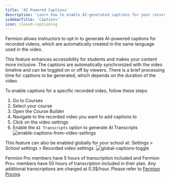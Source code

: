 ```yaml
---
title: 'AI Powered Captions'
description: 'Learn how to enable AI-generated captions for your recorded videos'
sidebarTitle: 'Captions'
icon: closed-captioning
---
```


Fermion allows instructors to opt in to generate AI-powered captions for recorded videos, which are automatically created in the same language used in the video.

This feature enhances accessibility for students and makes your content more inclusive. The captions are automatically synchronized with the video timeline and can be toggled on or off by viewers. There is a brief processing time for captions to be generated, which depends on the duration of the video.

To enable captions for a specific recorded video, follow these steps:
1. Go to Courses
2. Select your course
3. Open the Course Builder
4. Navigate to the recorded video you want to add captions to
5. Click on the video settings
6. Enable the `AI Transcripts` option to generate AI Transcripts
![enable-captions-from-video-settings](https://67d6ad5ef66ee0901532fd2f.storage.fermion.app/public-uncached/object-store-public-files/uploads/30-09-2025/Arc_PkVrKoTjib.nuhdmq.png)

This feature can also be enabled globally for your school at: Settings > School settings > Recorded video settings.
![global-captions-toggle](https://67d6ad5ef66ee0901532fd2f.storage.fermion.app/public-uncached/object-store-public-files/uploads/01-10-2025/Arc_LNO75xKmlS.hpzxjm.png)

Fermion Pro members have 5 hours of transcription included and Fermion Pro+ members have 50 hours of transcription included in their plan. Any additional transcriptions are charged at 0.3$/hour.
  Please refer to [Fermion Pricing](https://fermion.app/pricing).